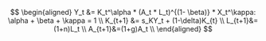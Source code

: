 $$
\begin{aligned}
Y_t &= K_t^\alpha  * (A_t * L_t)^{(1- \beta)} * X_t^\kappa: \alpha + \beta + \kappa = 1 \\
K_{t+1} &= s_KY_t + (1-\delta)K_{t} \\
L_{t+1}&=(1+n)L_t \\
A_{t+1}&=(1+g)A_t \\
\end{aligned}
$$